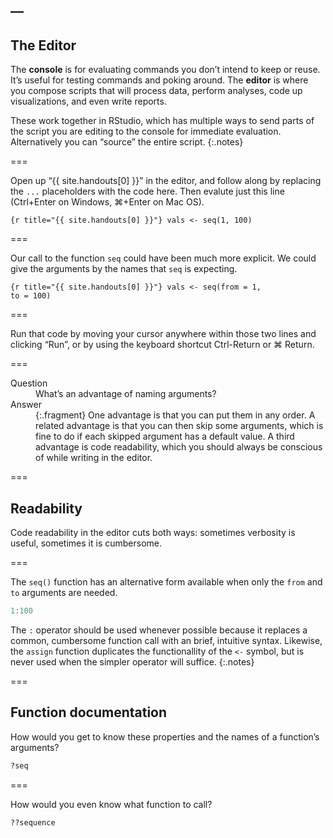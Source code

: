 ---
---

## The Editor

The **console** is for evaluating commands you don't intend to keep or reuse.
It's useful for testing commands and poking around. The **editor** is where you
compose scripts that will process data, perform analyses, code up
visualizations, and even write reports.

These work together in RStudio, which has multiple ways to send parts of the
script you are editing to the console for immediate evaluation. Alternatively
you can "source" the entire script.
{:.notes}

===

Open up "{{ site.handouts[0] }}" in the editor, and follow along by replacing the `...` placeholders with the code here. Then evalute just this line (Ctrl+Enter on Windows, ⌘+Enter on Mac OS).

```{r title="{{ site.handouts[0] }}"}
vals <- seq(1, 100)
```

===

Our call to the function `seq` could have been much more explicit. We could give
the arguments by the names that `seq` is expecting.

```{r title="{{ site.handouts[0] }}"}
vals <- seq(from = 1,
            to = 100)
```

===

Run that code by moving your cursor anywhere within those two lines and clicking
"Run", or by using the keyboard shortcut Ctrl-Return or ⌘ Return.

===

Question
: What's an advantage of naming arguments?

Answer
: {:.fragment} One advantage is that you can put them in any order. A related
advantage is that you can then skip some arguments, which is fine to do if each
skipped argument has a default value. A third advantage is code readability,
which you should always be conscious of while writing in the editor.

===

## Readability

Code readability in the editor cuts both ways: sometimes verbosity is useful,
sometimes it is cumbersome.

===

The `seq()` function has an alternative form available when only the `from` and
`to` arguments are needed.

```r
1:100
```

The `:` operator should be used whenever possible because it replaces a common,
cumbersome function call with an brief, intuitive syntax. Likewise, the `assign`
function duplicates the functionallity of the `<-` symbol, but is never used
when the simpler operator will suffice.
{:.notes}

===

## Function documentation

How would you get to know these properties and the names of a function's
arguments?

```r
?seq
```

===

How would you even know what function to call?

```r
??sequence
```
